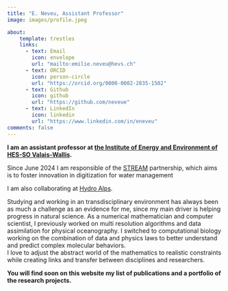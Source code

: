 ```yaml
---
title: "E. Neveu, Assistant Professor"
image: images/profile.jpeg

about: 
    template: trestles 
    links:  
      - text: Email 
        icon: envelope 
        url: "mailto:emilie.neveu@hevs.ch" 
      - text: ORCID 
        icon: person-circle 
        url: "https://orcid.org/0000-0002-2835-1502"
      - text: Github
        icon: github
        url: "https://github.com/neveue" 
      - text: LinkedIn 
        icon: linkedin 
        url: "https://www.linkedin.com/in/eneveu"
comments: false 
---
```


::: column-page
**I am an assistant professor at [the Institute of Energy and Environment of HES-SO Valais-Wallis](https://www.hevs.ch/en/applied-research/research-institute-sustainable-energy/).**

Since June 2024 I am responsible of the [STREAM](https://www.hevs.ch/fr/recherche-appliquee-et-developpement-a-la-hes-so-valais-wallis/institut-de-recherche-energie-et-environnement/stream/) partnership, which aims is to foster innovation in digitization for water management

I am also collaborating at [Hydro Alps](https://www.hevs.ch/fr/recherche-appliquee-et-developpement-a-la-hes-so-valais-wallis/institut-systemes-industriels-valais/hydro-alps-200776).

Studying and working in an transdisciplinary environment has always been as much a challenge as an evidence for me, since my main driver is helping progress in natural science. As a numerical mathematician and computer scientist, I previously worked on multi resolution algorithms and data assimilation for physical oceanography. I switched to computational biology working on the combination of data and physics laws to better understand and predict complex molecular behaviors.\
I love to adjust the abstract world of the mathematics to realistic constraints while creating links and transfer between disciplines and researchers.

**You will find soon on this website my list of publications and a portfolio of the research projects.**
:::